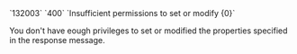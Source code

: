 <tr>
<td>`132003`</td>
<td>`400`</td>
<td>`Insufficient permissions to set or modify {0}`</td>
<td>

You don't have eough privileges to set or modified the properties specified in the response message.

</td>
</tr>